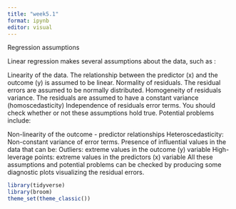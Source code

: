 ```yaml
---
title: "week5.1"
format: ipynb
editor: visual
---
```


Regression assumptions

Linear regression makes several assumptions about the data, such as :

Linearity of the data. The relationship between the predictor (x) and the outcome (y) is assumed to be linear. Normality of residuals. The residual errors are assumed to be normally distributed. Homogeneity of residuals variance. The residuals are assumed to have a constant variance (homoscedasticity) Independence of residuals error terms. You should check whether or not these assumptions hold true. Potential problems include:

Non-linearity of the outcome - predictor relationships Heteroscedasticity: Non-constant variance of error terms. Presence of influential values in the data that can be: Outliers: extreme values in the outcome (y) variable High-leverage points: extreme values in the predictors (x) variable All these assumptions and potential problems can be checked by producing some diagnostic plots visualizing the residual errors.

```r
library(tidyverse)
library(broom)
theme_set(theme_classic())
```
